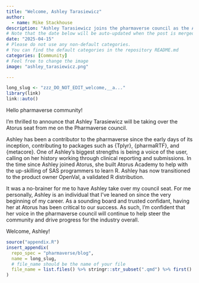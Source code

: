 ```yaml
---
title: "Welcome, Ashley Tarasiewicz"
author:
  - name: Mike Stackhouse
description: "Ashley Tarasiewicz joins the pharmaverse council as the Atorus Council representative."
# Note that the date below will be auto-updated when the post is merged.
date: "2025-04-15"
# Please do not use any non-default categories.
# You can find the default categories in the repository README.md
categories: [Community]
# Feel free to change the image
image: "ashley_tarasiewicz.png"

---
```


<!--------------- typical setup ----------------->

```r
long_slug <- "zzz_DO_NOT_EDIT_welcome,__a..."
library(link)
link::auto()
```

<!--------------- post begins here ----------------->

Hello pharmaverse community! 

I’m thrilled to announce that Ashley Tarasiewicz will be taking over the Atorus seat from me on the Pharmaverse council. 

Ashley has been a contributor to the pharmaverse since the early days of its inception, contributing to packages such as {Tplyr}, {pharmaRTF}, and {metacore}. One of Ashley’s biggest strengths is being a voice of the user, calling on her history working through clinical reporting and submissions. In the time since Ashley joined Atorus, she built Atorus Academy to help with the up-skilling of SAS programmers to learn R. Ashley has now transitioned to the product owner OpenVal, a validated R distribution. 

It was a no-brainer for me to have Ashley take over my council seat. For me personally, Ashley is an individual that I’ve leaned on since the very beginning of my career. As a sounding board and trusted confidant, having her at Atorus has been critical to our success. As such, I’m confident that her voice in the pharmaverse council will continue to help steer the community and drive progress for the industry overall.

Welcome, Ashley! 

<!--------------- appendices go here ----------------->

```r
source("appendix.R")
insert_appendix(
  repo_spec = "pharmaverse/blog",
  name = long_slug,
  # file_name should be the name of your file
  file_name = list.files() %>% stringr::str_subset(".qmd") %>% first()
)
```

